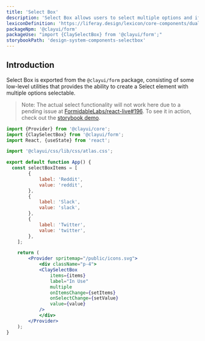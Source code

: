 ```yaml
---
title: 'Select Box'
description: 'Select Box allows users to select multiple options and if needed the ability to reorder selected options.'
lexiconDefinition: 'https://liferay.design/lexicon/core-components/dual-listbox/'
packageNpm: '@clayui/form'
packageUse: "import {ClaySelectBox} from '@clayui/form';"
storybookPath: 'design-system-components-selectbox'
---
```


## Introduction

Select Box is exported from the `@clayui/form` package, consisting of some low-level utilities that provides the ability to create a Select element with multiple options selectable.

> Note: The actual select functionality will not work here due to a pending issue at [FormidableLabs/react-live#196](https://github.com/FormidableLabs/react-live/issues/196). To see it in action, check out the [storybook demo](https://storybook.clayui.com/?path=/story/design-system-components-selectbox--default).

```jsx preview
import {Provider} from '@clayui/core';
import {ClaySelectBox} from '@clayui/form';
import React, {useState} from 'react';

import '@clayui/css/lib/css/atlas.css';

export default function App() {
  const selectBoxItems = [
		{
			label: 'Reddit',
			value: 'reddit',
		},
		{
			label: 'Slack',
			value: 'slack',
		},
		{
			label: 'Twitter',
			value: 'twitter',
		},
	];

	return (
		<Provider spritemap="/public/icons.svg">
			<div className="p-4">
  			<ClaySelectBox
  				items={items}
  				label="In Use"
  				multiple
  				onItemsChange={setItems}
  				onSelectChange={setValue}
  				value={value}
  			/>
			</div>
		</Provider>
	);
}
```
